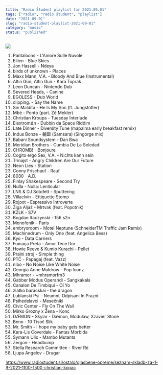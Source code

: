 ```yaml
---
title: "Radio Študent playlist for 2021.09.01"
tags: ["radio", "radio študent", "playlist"]
date: "2021-09-01"
slug: "radio-student-playlist-2021-09-01"
category: "music"
status: "published"
---
```


![](https://radiostudent.si/sites/default/files/styles/thumbnail_w530/public/slike/2021-09-01-seznam-skladb-za-1-9-2021-1100-1500-christian-kopac-129073.jpg?itok=LYVf3HLI)

1. Pantaloons - L'Amore Sulle Nuvole
2. Eilien - Blue Skies
3. Jon Hassell - Ndeya
4. birds of unknown - Places
5. Maxx Mann, V.A. - Bloody And Blue (Instrumental)
6. Altın Gün, Altin Gun - Kara Toprak
7. Leon Duncan - Nintendo Dub
8. Severed Heads, - Canine
9. EGOLESS - Dub World
10. clipping. - Say the Name
11. Sin Maldita - He Is My Son (ft. Jungstötter)
12. Mbé - Ponto (part. Zé Mekler)
13. Christian Kroupa - Tuesday Interlude
14. ElextromΔn - Dubbin da Space Riddim
15. Late Dinner - Diversity Tune (mapalma early breakfast remix)
16. Indus Bonze - 輪廻 (Samsara) (Singorge mix)
17. Babani Soundsystem - Dan Bwa
18. Meridian Brothers - Cumbia De La Soledad
19. CHROMB! - Bonjoure
20. Cogito ergo Sex, V.A. - Nichts kann sein
21. Trinajst - Angry Children Are Our Future
22. Neon Lies - Station
23. Conny Frischauf - Rauf
24. 8080 - A.D.
25. Finlay Shakespeare - Second Try
26. Nulla - Nulla: Lenticular
27. LNS & DJ Sotofett - Sputtering
28. Villaelvin - Ettiquette Stomp
29. Rojpot - Espressivo Introverte
30. Žiga Aljaž - Mrtvak (feat. Popotnik)
31. KZLK - S7V
32. Bogdan Raczynski - 156 s2n
33. Monofonik - Paris
34. embryoroom - Motel Neptune (SchneiderTM Traffic Jam Remix)
35. Machinedrum - Only One (feat. Angelica Bess)
36. Kyo - Data Carriers
37. Fumaça Preta - Amor Tece Dor
38. Howie Reeve & Kumio Kurachi - Pellet
39. Pralni stroj - Simple thing
40. PTČ - Papagaj (feat. Vazz)
41. nibo - No Noise Like White Noise
42. Georgia Anne Muldrow - Pop Iconz
43. Mhramor - ~mhramorfm3
44. Gabber Modus Operandi - Sangkakala
45. Canalon De Timbiqui - Oí Yo
46. zlatko baracskai - the dragon
47. Lublanski Psi - Neumni, Odpisani In Prazni
48. Psihedelavci - Mesečniki
49. Civic Center - Fly On The Wall
50. Mirko Grozny x Žena - Konc
51. DÆMON - Skylar - Dæmon, Modulaw, Xzavier Stone
52. Beno - 10 Tisoč Slik
53. Mr. Smith - I hope my baby gets better
54. Kara-Lis Coverdale - Fantas Morbida
55. Symann Ulix - Mambo Mutants
56. Zergon - Headbump
57. Stella Research Committee - River Rd
58. Ljupa Angelov - Drugar

https://www.radiostudent.si/ostalo/glasbene-opreme/seznam-skladb-za-1-9-2021-1100-1500-christian-kopac
